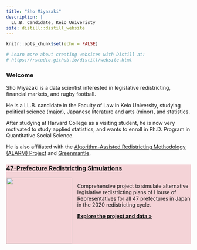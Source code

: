 ```yaml
---
title: "Sho Miyazaki"
description: |
  LL.B. Candidate, Keio Univeristy
site: distill::distill_website
---
```


```r
knitr::opts_chunk$set(echo = FALSE)

# Learn more about creating websites with Distill at:
# https://rstudio.github.io/distill/website.html

```

### Welcome

Sho Miyazaki is a data scientist interested in legislative redistricting, financial markets, and rugby football. 

He is a LL.B. candidate in the Faculty of Law in Keio University, studying political science (major), Japanese literature and arts (minor), and statistics. 

After studying at Harvard College as a visiting student, he is now very motivated to study applied statistics, and wants to enroll in Ph.D. Program in Quantitative Social Science.

He is also affiliated with the [Algorithm-Assisted Redistricting Methodology (ALARM) Project](https://alarm-redist.github.io) and [Greenmantle](https://www.gmantle.com).


<div class="package-box" style="background: #F4D3D7">
<a href="https://alarm-redist.github.io/japan/en/">
<h3>47-Prefecture Redistricting Simulations</h3>
</a>
<div style="display:flex">
<img src="https://alarm-redist.github.io/japan/assets/japan_47pref_256_tr.png" height=180>
<div style="margin-left: 1em;">
<p>
Comprehensive project to simulate alternative legislative redistricting plans of House of Representatives for all 47 prefectures in Japan in the 2020 redistricting cycle.
</p>
<p>
<a href="https://alarm-redist.github.io/japan/en/">
<b>Explore the project and data &raquo;</b>
</a>
</p>
</div>
</div>
</div>
